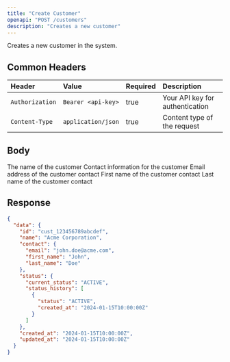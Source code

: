 ```yaml
---
title: "Create Customer"
openapi: "POST /customers"
description: "Creates a new customer"
---
```


Creates a new customer in the system.

## Common Headers

| Header          | Value              | Required | Description                     |
| :-------------- | :----------------- | :------- | :------------------------------ |
| `Authorization` | `Bearer <api-key>` | true     | Your API key for authentication |
| `Content-Type`  | `application/json` | true     | Content type of the request     |

## Body

<ParamField body="name" type="string" required>
  The name of the customer
</ParamField>

<ParamField body="contact" type="object" required>
  Contact information for the customer
</ParamField>

<ParamField body="contact.email" type="string" required>
  Email address of the customer contact
</ParamField>

<ParamField body="contact.first_name" type="string" required>
  First name of the customer contact
</ParamField>

<ParamField body="contact.last_name" type="string" required>
  Last name of the customer contact
</ParamField>

## Response

<ResponseExample>

```json Response
{
  "data": {
    "id": "cust_123456789abcdef",
    "name": "Acme Corporation",
    "contact": {
      "email": "john.doe@acme.com",
      "first_name": "John",
      "last_name": "Doe"
    },
    "status": {
      "current_status": "ACTIVE",
      "status_history": [
        {
          "status": "ACTIVE",
          "created_at": "2024-01-15T10:00:00Z"
        }
      ]
    },
    "created_at": "2024-01-15T10:00:00Z",
    "updated_at": "2024-01-15T10:00:00Z"
  }
}
```

</ResponseExample>
